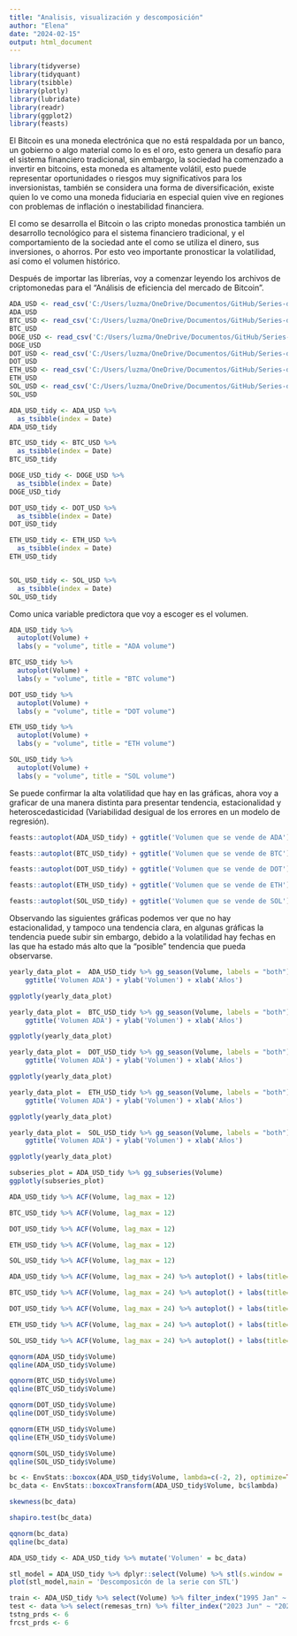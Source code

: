 ```yaml
---
title: "Analisis, visualización y descomposición"
author: "Elena"
date: "2024-02-15"
output: html_document
---
```


```r
library(tidyverse)
library(tidyquant)
library(tsibble)
library(plotly)
library(lubridate)
library(readr)
library(ggplot2)
library(feasts)
```
El Bitcoin es una moneda electrónica que no está respaldada por un banco, un gobierno o algo material como lo es el oro, esto genera un desafío para el sistema financiero tradicional, sin embargo, la sociedad ha comenzado a invertir en bitcoins, esta moneda es altamente volátil, esto puede representar oportunidades o riesgos muy significativos para los inversionistas, también se considera una forma de diversificación, existe quien lo ve como una moneda fiduciaria en especial quien vive en regiones con problemas de inflación o inestabilidad financiera.

El como se desarrolla el Bitcoin o las cripto monedas pronostica también un desarrollo tecnológico para el sistema financiero tradicional, y el comportamiento de la sociedad ante el como se utiliza el dinero, sus inversiones, o ahorros. Por esto veo importante pronosticar la volatilidad, así como el volumen histórico.

Después de importar las librerías, voy a comenzar leyendo los archivos de criptomonedas para el "Análisis de eficiencia del mercado de Bitcoin".

```r
ADA_USD <- read_csv('C:/Users/luzma/OneDrive/Documentos/GitHub/Series-de-Tiempo/ADA-USD.csv')
ADA_USD
BTC_USD <- read_csv('C:/Users/luzma/OneDrive/Documentos/GitHub/Series-de-Tiempo/BTC-USD.csv')
BTC_USD
DOGE_USD <- read_csv('C:/Users/luzma/OneDrive/Documentos/GitHub/Series-de-Tiempo/DOGE-USD.csv')
DOGE_USD
DOT_USD <- read_csv('C:/Users/luzma/OneDrive/Documentos/GitHub/Series-de-Tiempo/DOT-USD.csv')
DOT_USD
ETH_USD <- read_csv('C:/Users/luzma/OneDrive/Documentos/GitHub/Series-de-Tiempo/ETH-USD.csv')
ETH_USD
SOL_USD <- read_csv('C:/Users/luzma/OneDrive/Documentos/GitHub/Series-de-Tiempo/SOL-USD.csv')
SOL_USD
```


```r
ADA_USD_tidy <- ADA_USD %>%
  as_tsibble(index = Date)
ADA_USD_tidy

BTC_USD_tidy <- BTC_USD %>%
  as_tsibble(index = Date)
BTC_USD_tidy

DOGE_USD_tidy <- DOGE_USD %>%
  as_tsibble(index = Date)
DOGE_USD_tidy

DOT_USD_tidy <- DOT_USD %>%
  as_tsibble(index = Date)
DOT_USD_tidy

ETH_USD_tidy <- ETH_USD %>%
  as_tsibble(index = Date)
ETH_USD_tidy


SOL_USD_tidy <- SOL_USD %>%
  as_tsibble(index = Date)
SOL_USD_tidy
```

Como unica variable predictora que voy a escoger es el volumen.

```r
ADA_USD_tidy %>%
  autoplot(Volume) +
  labs(y = "volume", title = "ADA volume")

BTC_USD_tidy %>%
  autoplot(Volume) +
  labs(y = "volume", title = "BTC volume")

DOT_USD_tidy %>%
  autoplot(Volume) +
  labs(y = "volume", title = "DOT volume")

ETH_USD_tidy %>%
  autoplot(Volume) +
  labs(y = "volume", title = "ETH volume")

SOL_USD_tidy %>%
  autoplot(Volume) +
  labs(y = "volume", title = "SOL volume")
```
Se puede confirmar la alta volatilidad que hay en las gráficas, ahora voy a graficar de una manera distinta para presentar tendencia, estacionalidad y heteroscedasticidad (Variabilidad desigual de los errores en un modelo de regresión).

```r
feasts::autoplot(ADA_USD_tidy) + ggtitle('Volumen que se vende de ADA') + ylab('Volumen') + xlab('Fecha')

feasts::autoplot(BTC_USD_tidy) + ggtitle('Volumen que se vende de BTC') + ylab('Volumen') + xlab('Fecha')

feasts::autoplot(DOT_USD_tidy) + ggtitle('Volumen que se vende de DOT') + ylab('Volumen') + xlab('Fecha')

feasts::autoplot(ETH_USD_tidy) + ggtitle('Volumen que se vende de ETH') + ylab('Volumen') + xlab('Fecha')

feasts::autoplot(SOL_USD_tidy) + ggtitle('Volumen que se vende de SOL') + ylab('Volumen') + xlab('Fecha')

```
Observando las siguientes gráficas podemos ver que no hay estacionalidad, y tampoco una tendencia clara, en algunas gráficas la tendencia puede subir sin embargo, debido a la volatilidad hay fechas en las que ha estado más alto que la "posible" tendencia que pueda observarse.

```r
yearly_data_plot =  ADA_USD_tidy %>% gg_season(Volume, labels = "both") +
    ggtitle('Volumen ADA') + ylab('Volumen') + xlab('Años')

ggplotly(yearly_data_plot)

yearly_data_plot =  BTC_USD_tidy %>% gg_season(Volume, labels = "both") +
    ggtitle('Volumen ADA') + ylab('Volumen') + xlab('Años')

ggplotly(yearly_data_plot)

yearly_data_plot =  DOT_USD_tidy %>% gg_season(Volume, labels = "both") +
    ggtitle('Volumen ADA') + ylab('Volumen') + xlab('Años')

ggplotly(yearly_data_plot)

yearly_data_plot =  ETH_USD_tidy %>% gg_season(Volume, labels = "both") +
    ggtitle('Volumen ADA') + ylab('Volumen') + xlab('Años')

ggplotly(yearly_data_plot)

yearly_data_plot =  SOL_USD_tidy %>% gg_season(Volume, labels = "both") +
    ggtitle('Volumen ADA') + ylab('Volumen') + xlab('Años')

ggplotly(yearly_data_plot)

```


```r
subseries_plot = ADA_USD_tidy %>% gg_subseries(Volume)
ggplotly(subseries_plot)
```

```r
ADA_USD_tidy %>% ACF(Volume, lag_max = 12)

BTC_USD_tidy %>% ACF(Volume, lag_max = 12)

DOT_USD_tidy %>% ACF(Volume, lag_max = 12)

ETH_USD_tidy %>% ACF(Volume, lag_max = 12)

SOL_USD_tidy %>% ACF(Volume, lag_max = 12)
```

```r
ADA_USD_tidy %>% ACF(Volume, lag_max = 24) %>% autoplot() + labs(title='Volumen ADA')

BTC_USD_tidy %>% ACF(Volume, lag_max = 24) %>% autoplot() + labs(title='Volumen BTC')

DOT_USD_tidy %>% ACF(Volume, lag_max = 24) %>% autoplot() + labs(title='Volumen DOT')

ETH_USD_tidy %>% ACF(Volume, lag_max = 24) %>% autoplot() + labs(title='Volumen ETH')

SOL_USD_tidy %>% ACF(Volume, lag_max = 24) %>% autoplot() + labs(title='Volumen SOL')
```

```r
qqnorm(ADA_USD_tidy$Volume)
qqline(ADA_USD_tidy$Volume)

qqnorm(BTC_USD_tidy$Volume)
qqline(BTC_USD_tidy$Volume)

qqnorm(DOT_USD_tidy$Volume)
qqline(DOT_USD_tidy$Volume)

qqnorm(ETH_USD_tidy$Volume)
qqline(ETH_USD_tidy$Volume)

qqnorm(SOL_USD_tidy$Volume)
qqline(SOL_USD_tidy$Volume)

```

```r
bc <- EnvStats::boxcox(ADA_USD_tidy$Volume, lambda=c(-2, 2), optimize=TRUE, objective.name='Log-Likelihood')
bc_data <- EnvStats::boxcoxTransform(ADA_USD_tidy$Volume, bc$lambda)

skewness(bc_data)

```

```r
shapiro.test(bc_data)
```

```r
qqnorm(bc_data)
qqline(bc_data)
```

```r
ADA_USD_tidy <- ADA_USD_tidy %>% mutate('Volumen' = bc_data)

```

```r
stl_model = ADA_USD_tidy %>% dplyr::select(Volume) %>% stl(s.window = 'per')
plot(stl_model,main = 'Descomposicón de la serie con STL')
```


```r
train <- ADA_USD_tidy %>% select(Volume) %>% filter_index("1995 Jan" ~ "2023 Jun")
test <- data %>% select(remesas_trn) %>% filter_index("2023 Jun" ~ "2023 Dec")
tstng_prds <- 6
frcst_prds <- 6
```




